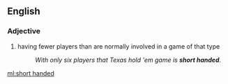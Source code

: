 {{also|short-handed}}
==English==

===Adjective===
{{en-adj|head=[[short]] [[handed]]|-}}

# {{lb|en|poker}} having fewer players than are normally involved in a game of that type
#: ''With only six players that Texas hold 'em game is '''short handed'''.''

[[ml:short handed]]